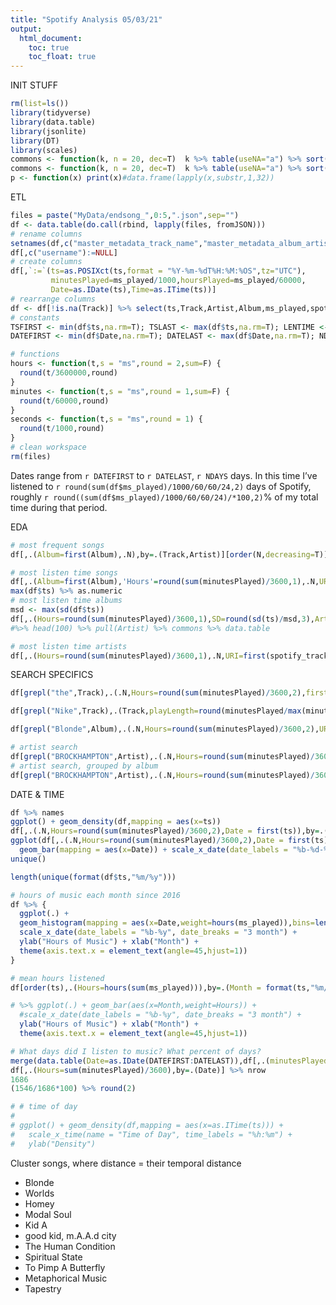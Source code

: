 ```yaml
---
title: "Spotify Analysis 05/03/21"
output: 
  html_document:
    toc: true
    toc_float: true
---
```


INIT STUFF
```r
rm(list=ls())
library(tidyverse)
library(data.table)
library(jsonlite)
library(DT)
library(scales)
commons <- function(k, n = 20, dec=T)  k %>% table(useNA="a") %>% sort(d=dec) %>% head(n)
commons <- function(k, n = 20, dec=T)  k %>% table(useNA="a") %>% sort(d=dec) %>% head(n)
p <- function(x) print(x)#data.frame(lapply(x,substr,1,32))
```

ETL
```r
files = paste("MyData/endsong_",0:5,".json",sep="")
df <- data.table(do.call(rbind, lapply(files, fromJSON)))
# rename columns
setnames(df,c("master_metadata_track_name","master_metadata_album_artist_name","master_metadata_album_album_name"),c("Track","Artist","Album"),skip_absent=TRUE)
df[,c("username"):=NULL]
# create columns
df[,`:=`(ts=as.POSIXct(ts,format = "%Y-%m-%dT%H:%M:%OS",tz="UTC"),
         minutesPlayed=ms_played/1000,hoursPlayed=ms_played/60000,
         Date=as.IDate(ts),Time=as.ITime(ts))]
# rearrange columns
df <- df[!is.na(Track)] %>% select(ts,Track,Artist,Album,ms_played,spotify_track_uri,everything())
# constants
TSFIRST <- min(df$ts,na.rm=T); TSLAST <- max(df$ts,na.rm=T); LENTIME <- TSFIRST - TSLAST
DATEFIRST <- min(df$Date,na.rm=T); DATELAST <- max(df$Date,na.rm=T); NDAYS <- DATELAST - DATEFIRST

# functions
hours <- function(t,s = "ms",round = 2,sum=F) {
  round(t/3600000,round)
}
minutes <- function(t,s = "ms",round = 1,sum=F) {
  round(t/60000,round)
}
seconds <- function(t,s = "ms",round = 1) {
  round(t/1000,round)
}
# clean workspace
rm(files)
```

Dates range from `r DATEFIRST` to `r DATELAST`, `r NDAYS` days. In this time I've listened to `r round(sum(df$ms_played)/1000/60/60/24,2)` days of Spotify, roughly `r round((sum(df$ms_played)/1000/60/60/24)/*100,2)`% of my total time during that period.

EDA
```r

# most frequent songs
df[,.(Album=first(Album),.N),by=.(Track,Artist)][order(N,decreasing=T)] %>% p

# most listen time songs
df[,.(Album=first(Album),'Hours'=round(sum(minutesPlayed)/3600,1),.N,URI=first(spotify_track_uri)),by=.(Track,Artist)][order(Hours,decreasing=T)] %>% p
max(df$ts) %>% as.numeric
# most listen time albums
msd <- max(sd(df$ts))
df[,.(Hours=round(sum(minutesPlayed)/3600,1),SD=round(sd(ts)/msd,3),Artist=first(Artist),.N,URI=first(spotify_track_uri)),by=.(Album)][order(Hours,decreasing=T)] %>% p ; rm(msd)
#%>% head(100) %>% pull(Artist) %>% commons %>% data.table

# most listen time artists
df[,.(Hours=round(sum(minutesPlayed)/3600,1),.N,URI=first(spotify_track_uri)),by=.(Artist)][order(Hours,decreasing=T)] %>% p
```


SEARCH SPECIFICS
```r
df[grepl("the",Track),.(.N,Hours=round(sum(minutesPlayed)/3600,2),firstListen=as.IDate(min(ts)), lastListen=as.IDate(max(ts)),URI=first(spotify_track_uri)),by=.(Track,Artist,Album)][order(Hours,decreasing=T)] %>% p

df[grepl("Nike",Track),.(Track,playLength=round(minutesPlayed/max(minutesPlayed),2),ts,URI=first(spotify_track_uri))][order(ts,decreasing=F)] %>% p

df[grepl("Blonde",Album),.(.N,Hours=round(sum(minutesPlayed)/3600,2),URI=first(spotify_track_uri)),by=.(Track,Artist,Album)] %>% p

# artist search
df[grepl("BROCKHAMPTON",Artist),.(.N,Hours=round(sum(minutesPlayed)/3600,2),URI=first(spotify_track_uri)),by=.(Track,Artist,Album)][order(Hours,decreasing=T)] %>% p
# artist search, grouped by album
df[grepl("BROCKHAMPTON",Artist),.(.N,Hours=round(sum(minutesPlayed)/3600,2),URI=first(spotify_track_uri)),by=.(Album,Artist)][order(Hours,decreasing=T)] %>% p
```


DATE & TIME
```r
df %>% names
ggplot() + geom_density(df,mapping = aes(x=ts))
df[,.(.N,Hours=round(sum(minutesPlayed)/3600,2),Date = first(ts)),by=.(year(Date),month(Date))]
ggplot(df[,.(.N,Hours=round(sum(minutesPlayed)/3600,2),Date = first(ts)),by=.(year(Date),month(Date))]) + 
  geom_bar(mapping = aes(x=Date)) + scale_x_date(date_labels = "%b-%d-%Y")
unique()

length(unique(format(df$ts,"%m/%y")))

# hours of music each month since 2016
df %>% { 
  ggplot(.) + 
  geom_histogram(mapping = aes(x=Date,weight=hours(ms_played)),bins=length(unique(format(.$ts,"%m/%y")))) + 
  scale_x_date(date_labels = "%b-%y", date_breaks = "3 month") + 
  ylab("Hours of Music") + xlab("Month") +
  theme(axis.text.x = element_text(angle=45,hjust=1))
}

# mean hours listened 
df[order(ts),.(Hours=hours(sum(ms_played))),by=.(Month = format(ts,"%m/%y"))][,mean(Hours),by=.(Month = substr(Month,1,2))][order(as.numeric(Month))]

# %>% ggplot(.) + geom_bar(aes(x=Month,weight=Hours)) + 
  #scale_x_date(date_labels = "%b-%y", date_breaks = "3 month") + 
  ylab("Hours of Music") + xlab("Month") +
  theme(axis.text.x = element_text(angle=45,hjust=1))

# What days did I listen to music? What percent of days?
merge(data.table(Date=as.IDate(DATEFIRST:DATELAST)),df[,.(minutesPlayed = sum(ms_played),!.N==0),by=.(Date)],on=.("Date"))
df[,.(Hours=sum(minutesPlayed)/3600),by=.(Date)] %>% nrow
1686
(1546/1686*100) %>% round(2) 
```


```r
# # time of day
# 
# ggplot() + geom_density(df,mapping = aes(x=as.ITime(ts))) +
#   scale_x_time(name = "Time of Day", time_labels = "%h:%m") +
#   ylab("Density")
```

Cluster songs, where distance = their temporal distance


- Blonde
- Worlds
- Homey
- Modal Soul
- Kid A
- good kid, m.A.A.d city
- The Human Condition
- Spiritual State
- To Pimp A Butterfly
- Metaphorical Music
- Tapestry

